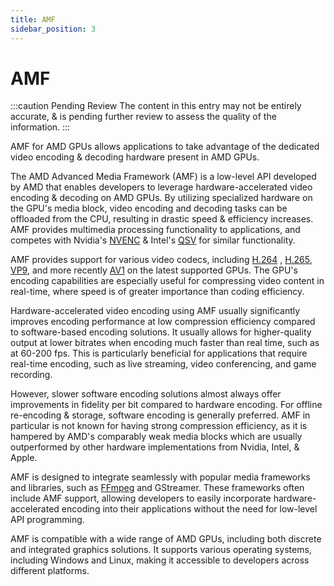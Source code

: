 ```yaml
---
title: AMF
sidebar_position: 3
---
```


# AMF

:::caution Pending Review
The content in this entry may not be entirely accurate, & is pending further review to assess the quality of the information.
:::

AMF for AMD GPUs allows applications to take advantage of the dedicated video encoding & decoding hardware present in AMD GPUs.

The AMD Advanced Media Framework (AMF) is a low-level API developed by AMD that enables developers to leverage hardware-accelerated video encoding & decoding on AMD GPUs. By utilizing specialized hardware on the GPU's media block, video encoding and decoding tasks can be offloaded from the CPU, resulting in drastic speed & efficiency increases. AMF provides multimedia processing functionality to applications, and competes with Nvidia's [NVENC](./nvenc.mdx) & Intel's [QSV](./qsv.mdx) for similar functionality.

AMF provides support for various video codecs, including [H.264](../video/AVC.mdx) , [H.265](../video/HEVC.mdx), [VP9](../video/VP9.mdx), and more recently [AV1](../video/AV1.mdx) on the latest supported GPUs. The GPU's encoding capabilities are especially useful for compressing video content in real-time, where speed is of greater importance than coding efficiency.

Hardware-accelerated video encoding using AMF usually significantly improves encoding performance at low compression efficiency compared to software-based encoding solutions. It usually allows for higher-quality output at lower bitrates when encoding much faster than real time, such as at 60-200 fps. This is particularly beneficial for applications that require real-time encoding, such as live streaming, video conferencing, and game recording.

However, slower software encoding solutions almost always offer improvements in fidelity per bit compared to hardware encoding. For offline re-encoding & storage, software encoding is generally preferred. AMF in particular is not known for having strong compression efficiency, as it is hampered by AMD's comparably weak media blocks which are usually outperformed by other hardware implementations from Nvidia, Intel, & Apple.

AMF is designed to integrate seamlessly with popular media frameworks and libraries, such as [FFmpeg](../utilities/ffmpeg.mdx) and GStreamer. These frameworks often include AMF support, allowing developers to easily incorporate hardware-accelerated encoding into their applications without the need for low-level API programming.

AMF is compatible with a wide range of AMD GPUs, including both discrete and integrated graphics solutions. It supports various operating systems, including Windows and Linux, making it accessible to developers across different platforms.
